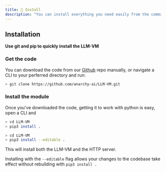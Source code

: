 ```yaml
---
title: 📀 Install
description: "You can install everything you need easily from the command line. Make sure check the [system requirements](system) and that you have [Python](https://www.python.org/downloads/release/python-3114/) installed."
---
```


## Installation
**Use git and pip to quickly install the LLM-VM**

### Get the code
You can download the code from our [Github](https://github.com/anarchy-ai/LLM-VM/archive/refs/heads/main.zip) repo manually, or navigate a CLI to your perferred directory and run:
```bash CLI Install
> git clone https://github.com/anarchy-ai/LLM-VM.git
```

### Install the module
Once you've downloaded the code, getting it to work with python is easy, open a CLI and
<CodeGroup>
```bash Standard Install
> cd LLM-VM
> pip3 install .
```
```bash Dev Install
> cd LLM-VM
> pip3 install --editable .
```
</CodeGroup>

This will install both the LLM-VM and the HTTP server.

<Note>Installing with the ```--editable``` flag allows your changes to the codebase take effect without rebuilding with ```pip3 install .```</Note>


<Snippet file="github.mdx" />